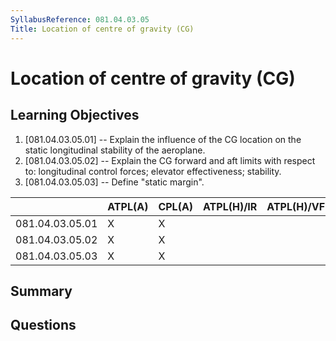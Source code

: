 ```yaml
---
SyllabusReference: 081.04.03.05
Title: Location of centre of gravity (CG)
---
```


# Location of centre of gravity (CG)

## Learning Objectives

1. [081.04.03.05.01] -- Explain the influence of the CG location on the static
   longitudinal stability of the aeroplane.
2. [081.04.03.05.02] -- Explain the CG forward and aft limits with respect to:
   longitudinal control forces; elevator effectiveness; stability.
3. [081.04.03.05.03] -- Define "static margin".

|                 | ATPL(A) | CPL(A) | ATPL(H)/IR | ATPL(H)/VFR | CPL(H) | IR  | CBIR(A) |
| --------------- | ------- | ------ | ---------- | ----------- | ------ | --- | ------- |
| 081.04.03.05.01 | X       | X      |            |             |        |     |         |
| 081.04.03.05.02 | X       | X      |            |             |        |     |         |
| 081.04.03.05.03 | X       | X      |            |             |        |     |         |

## Summary

## Questions

